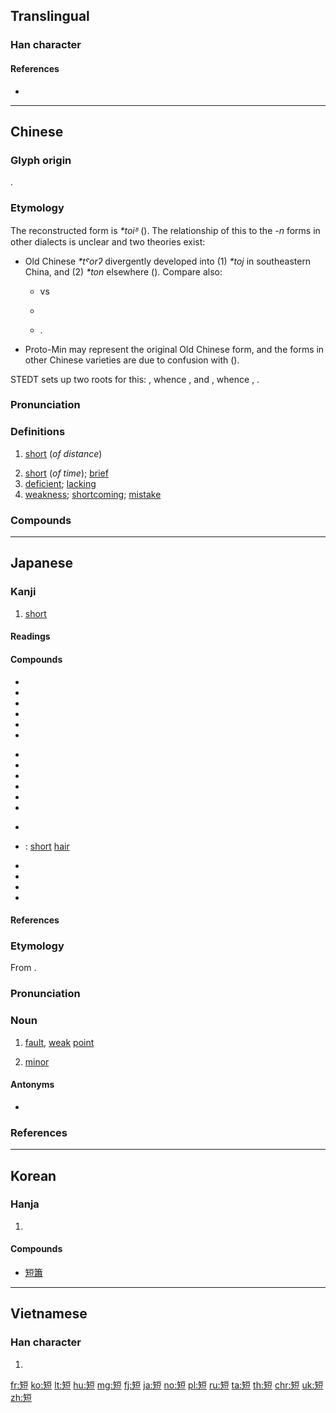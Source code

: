 {{character info/new}}
==Translingual==
{{stroke order|strokes=12}}

===Han character===
{{Han char|rn=111|rad=矢|as=07|sn=12|four=81418|canj=OKMRT|ids=⿰矢豆}}

====References====
* {{Han ref|kx=0824.330|dkj=23978|dj=1237.220|hdz=42584.030|uh=77ED|ud=30701|bh=B575|bd=46453}}

----

==Chinese==
{{zh-forms}}

===Glyph origin===
{{Han etym}}
{{Han compound|矢|豆|ls=psc|c1=s|c2=p}}.

===Etymology===
The {{etyl|zhx-min-pro|-}} reconstructed form is ''*toiᴮ'' ({{zh-ref|Bodman, 1980}}). The relationship of this to the ''-n'' forms in other dialects is unclear and two theories exist:
* Old Chinese ''*tˤorʔ'' divergently developed into (1) ''*toj'' in southeastern China, and (2) ''*ton'' elsewhere ({{zh-ref|Baxter and Sagart, 2014}}). Compare also:
** {{och-l|端|tr=*tˤor}} vs {{och-l|瑞|tr=*[d]or-s}}
** {{och-l|算|tr=*[s]ˤorʔ-s}}
** {{och-l|卵|tr=*k.rˤorʔ}}.
* Proto-Min may represent the original Old Chinese form, and the forms in other Chinese varieties are due to confusion with {{och-l|斷|to cut}} ({{zh-ref|Schuessler, 2007}}).

STEDT sets up two roots for this: {{inh|zh|sit-pro|*t(j)u(ŋ/n)||short}}, whence {{cog|my|တောင်း||short (as in garment)}}, and {{m|sit-pro|*dəw||short}}, whence {{cog|my|တို||short}}, {{cog|lus|tawi||short}}.

===Pronunciation===
{{zh-pron
|m=duǎn
|c=dyun2
|c-t=on2
|g=don3
|h=pfs=tón;gd=don3
|j=duan2
|md=dōi/duāng
|md_note=dōi - colloquial (“short (''of distance'')”); duāng - literary (“short; deficient; shortcoming”)
|mn=xm,zz,tp,kh,tn,yl,mg,hc,tc:té/qz,lk,sx,km,hc:tér/toán
|mn_note=té/tér - colloquial; toán - literary
|mn-t=do2
|w=2toe
|x=donn3
|ma=y
|mc=y
|oc=y
|cat=a
}}

===Definitions===
{{zh-hanzi}}

# [[short]] (''of distance'')
#: {{zh-ant|長}}
# [[short]] (''of time''); [[brief]]
# [[deficient]]; [[lacking]]
# [[weakness]]; [[shortcoming]]; [[mistake]]

===Compounds===
{{zh-der|一爭長短|一較長短|一長一短|一長二短|一長兩短|七長八短|三長兩短|不短|中短波|五短身材|亡身短命|人窮志短|人窮智短|人貧智短|你長我短|修短|前長後短|匾短|十個指頭有長短|十指有長短|取長補短|吃人的嘴軟，拿人的手短|問長問短|喉長氣短|大風吹倒梧桐樹，自有旁人說短長|家長裡短|寸長尺短|尋短見|尺有所短，寸有所長|尺短寸長|庇短|張家長李家短|心長髮短|志大才短|念短頭經|怕長怕短|情長紙短|惡惡從短|截短拳|截長補短|戳短拳|手長衣袖短|才短氣粗|打短|打短兒|折長補短|拔短梯|拔短籌|拔著短籌|持人長短|指長話短|捨短取長|揚長避短|揭短|撥火又長，拄門又短|數短論長|斷長續短|斷長補短|旁人短長|春宵苦短|是長是短|晝短夜長|智短|更長夢短|木杓火杖兒短，強如手撥剌|東家長西家短|棄短取長|極短篇|毀短|氣短|汲深綆短|沒短的|爭短論長|爭長爭短|爭長競短|爭長論短|理短|當著矮人，別說短話|目光短淺|目短於自見|眼光短淺|短不了|短亭|短促|短價|短兒|短兵|短兵接戰|短兵相接|短刀|短劇|短句|短命|短命鬼|短嘆長吁|短垣自逾|短壽促命|短小|短小精悍|短少|短局|短局促|短工|短平快|短幸|短序|短後|短戟|短打|短折|短接|短撅兒|短撥|短文|短斤缺兩|短暫|短書|短期|短期投資|短槍|短欠|短款|短氣|短波|短波廣播|短淺|短漏|短片|短盤|短票|短視|短視近利|短禮|短秤|短程|短笛|短筆|短篇|短篇小說|短簡|短絀|短綆汲深|短線|短缺|短處|短行|短衣|短袖|短裙|短褐|短褐不全|短褐不完|短褲|短襖|短見|短見薄識|短計|短訊|短評|短話|短語|短調|短趁|短跑|短路|短途|短道兒|短遞|短針|短長|短長之說|短音|短頭|短髮|種火又長，拄門又短|競短爭長|箸長碗短|簡短|精悍短小|紙短情長|絕長繼短|絕長續短|絕長補短|綆短汲深|縮短|缺斤短兩|自尋短見|臭短臊長|舍短取長|舍短從長|舍短用長|舍短錄長|英雄氣短|英雄短氣|虧心短行|虧短|蜚短流長|行短|行短才喬|行短才高|補短|見短|見識淺短|計窮智短|訾短|說短論長|說短道長|說短長|說長短|說長說短|說長論短|說長道短|議長論短|護短|貨短|超短波|較短量長|長亭短亭|長吁短嘆|長痛不如短痛|長短|長短不一|長短句|長處搯，短處捏|長話短說|長長短短|飛流短長|飛短流長|髮短心長|鶴長鳧短}}

{{zh-cat|Beginning}}

----

==Japanese==

===Kanji===
{{ja-kanji|grade=3|rs=矢07}}

# [[short]]

====Readings====
{{ja-readings
|goon=[[たん]] (tan)
|kanon=[[たん]] (tan)
|kun=[[みじかい]] ([[短い]], mijikai)
}}

====Compounds====
{{der-top|Compounds}}
* {{ja-r|短音|たんおん}}
* {{ja-r|短歌|たんか}}
* {{ja-r|短気|たんき}}
* {{ja-r|短期|たんき}}
* {{ja-r|短距離|たんきょり}}
* {{ja-r|短剣|たんけん}}
{{der-mid3}}
* {{ja-r|短冊|たんざく}}
* {{ja-r|短銃|たんじゅう}}
* {{ja-r|短所|たんしょ}}
* {{ja-r|短小|たんしょう}}
* {{ja-r|短針|たんしん}}
* {{ja-r|短調|たんちゅう}}
{{der-mid3}}
* {{ja-r|短刀|たんとう}}
* {{ja-r|短髪|たんぱつ}}: [[short]] [[hair]]
* {{ja-r|短文|たんぶん}}
* {{ja-r|短編|たんぺん}}
* {{ja-r|短命|たんめい}}
* {{ja-r|短慮|たんりょ}}
{{der-bottom}}

====References====
{{ja-kref
|ku=3527
|shift=925A
|jis=433B
|euc=C3BB
|skip=1-5-7
|freq=689
|nelson=3172
|newnelson=3982
|halpern=3277
|kld=801
|heisig=1442
|tuttle=3d9.27
}}

{{ja-kanjitab|たん|yomi=o}}

===Etymology===
From {{etyl|sort=たん|ltc|ja}} {{m|zh|短|tr=twan<sup>X</sup>||short}}.

===Pronunciation===
{{ja-pron|yomi=o|たん|acc=1|acc_ref=DJR,NHK}}

===Noun===
{{ja-noun|たん}}

# [[fault]], [[weak]] [[point]]
# {{lb|sort=たん|ja|music}} [[minor]]

====Antonyms====
* {{ja-r|長|ちょう}}

===References===
<references/>

----

==Korean==

===Hanja===
{{ko-hanja|hangeul=[[단]]|eumhun=|mr=tan|y=tan}}

# {{defn|lang=ko|sort=矢07}}

====Compounds====
* [[短簫]]

----

==Vietnamese==

===Han character===
{{vi-hantu|[[đoản]], [[đuỗn]], [[ngắn]], [[vắn]]|rs=矢07}}

# {{defn|lang=vi|sort=矢07}}

[[fr:短]]
[[ko:短]]
[[lt:短]]
[[hu:短]]
[[mg:短]]
[[fj:短]]
[[ja:短]]
[[no:短]]
[[pl:短]]
[[ru:短]]
[[ta:短]]
[[th:短]]
[[chr:短]]
[[uk:短]]
[[zh:短]]